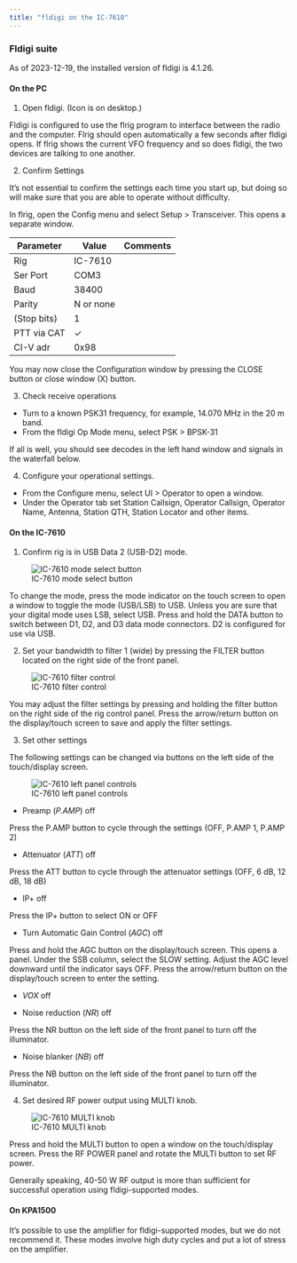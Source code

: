 ```yaml
---
title: "fldigi on the IC-7610"
---
```


### Fldigi suite

As of 2023-12-19, the installed version of fldigi is 4.1.26.

#### On the PC

1. Open fldigi. (Icon is on desktop.)

Fldigi is configured to use the flrig program to interface between the radio and the computer. 
Flrig should open automatically a few seconds after fldigi opens. 
If flrig shows the current VFO frequency and so does fldigi, the two devices are talking to one another.

2. Confirm Settings

It’s not essential to confirm the settings each time you start up, but doing so will make sure that you are able to operate without difficulty.

In flrig, open the Config menu and select Setup > Transceiver.
This opens a separate window.

| Parameter | Value | Comments |
|-----------|-------|----------|
| Rig       | IC-7610 |       |
| Ser Port    | COM3  |       |
| Baud        | 38400 |       |
| Parity | N or none     |       |
| (Stop bits) | 1     |       |
| PTT via CAT | $\checkmark$ |   |
| CI-V adr    | 0x98      |   |

You may now close the Configuration window by pressing the CLOSE button or close window (X) button.

3. Check receive operations

- Turn to a known PSK31 frequency, for example, 14.070 MHz in the 20 m band.
- From the fldigi Op Mode menu, select PSK > BPSK-31

If all is well, you should see decodes in the left hand window and signals in the waterfall below.

4. Configure your operational settings.

- From the Configure menu, select UI > Operator to open a window.
- Under the Operator tab set Station Callsign, Operator Callsign, Operator Name, Antenna, Station QTH, Station Locator and other items.

#### On the IC-7610

1. Confirm rig is in USB Data 2 (USB-D2) mode.

![IC-7610 mode select button](include/img/ic-7610-chg-mode.png)

To change the mode, press the mode indicator on the touch screen to open a window to toggle the mode (USB/LSB) to USB.
Unless you are sure that your digital mode uses LSB, select USB.
Press and hold the DATA button to switch between D1, D2, and D3 data mode connectors. 
D2 is configured for use via USB.

2. Set your bandwidth to filter 1 (wide) by pressing the FILTER button located on the right side of the front panel.

![IC-7610 filter control](include/img/ic-7610-filter.png)

You may adjust the filter settings by pressing and holding the filter button on the right side of the rig control panel. 
Press the arrow/return button on the display/touch screen to save and apply the filter settings.

3. Set other settings

The following settings can be changed via buttons on the left side of the touch/display screen.

![IC-7610 left panel controls](include/img/ic-7610-left-touch-buttons.png)

- Preamp (*P.AMP*) off

Press the P.AMP button to cycle through the settings (OFF, P.AMP 1, P.AMP 2)

- Attenuator (*ATT*) off

Press the ATT button to cycle through the attenuator settings (OFF, 6 dB, 12 dB, 18 dB)

- IP+ off

Press the IP+ button to select ON or OFF

- Turn Automatic Gain Control (*AGC*) off

Press and hold the AGC button on the display/touch screen.
This opens a panel.
Under the SSB column, select the SLOW setting.
Adjust the AGC level downward until the indicator says OFF.
Press the arrow/return button on the display/touch screen to enter the setting.

- *VOX* off

- Noise reduction (*NR*) off

Press the NR button on the left side of the front panel to turn off the illuminator.

- Noise blanker (*NB*) off

Press the NB button on the left side of the front panel to turn off the illuminator.

4. Set desired RF power output using MULTI knob.

![IC-7610 MULTI knob](include/img/ic-7610-multi.png)

Press and hold the MULTI button to open a window on the touch/display screen.
Press the RF POWER panel and rotate the MULTI button to set RF power.

::: {.callout-note}

Generally speaking, 40-50 W RF output is more than sufficient for successful operation using fldigi-supported modes.

:::

#### On KPA1500

It's possible to use the amplifier for fldigi-supported modes, but we do not recommend it.
These modes involve high duty cycles and put a lot of stress on the amplifier.
